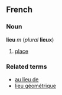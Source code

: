 ==French==
===Noun===
'''lieu''' ''m'' (''plural'' '''lieux''')

#[[place]]

===Related terms===
*[[au lieu de]]
*[[lieu géométrique]]